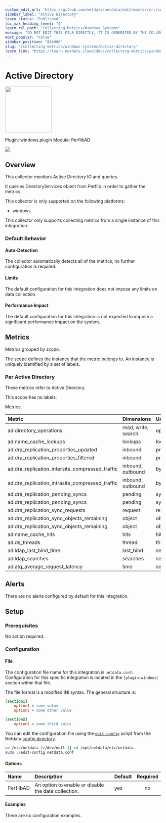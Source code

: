 ```yaml
---
custom_edit_url: "https://github.com/netdata/netdata/edit/master/src/collectors/windows.plugin/metadata.yaml"
sidebar_label: "Active Directory"
learn_status: "Published"
toc_max_heading_level: "4"
learn_rel_path: "Collecting Metrics/Windows Systems"
message: "DO NOT EDIT THIS FILE DIRECTLY, IT IS GENERATED BY THE COLLECTOR'S metadata.yaml FILE"
most_popular: "False"
sidebar_position: "884000"
slug: "/collecting-metrics/windows-systems/active-directory"
learn_link: "https://learn.netdata.cloud/docs/collecting-metrics/windows-systems/active-directory"
---
```



# Active Directory


<img src="https://netdata.cloud/img/windows.svg" width="150"/>


Plugin: windows.plugin
Module: PerflibAD

<img src="https://img.shields.io/badge/maintained%20by-Netdata-%2300ab44" />

## Overview

This collector monitors Active Directory IO and queries.


It queries DirectoryServices object from Perflib in order to gather the metrics.


This collector is only supported on the following platforms:

- windows

This collector only supports collecting metrics from a single instance of this integration.


### Default Behavior

#### Auto-Detection

The collector automatically detects all of the metrics, no further configuration is required.


#### Limits

The default configuration for this integration does not impose any limits on data collection.

#### Performance Impact

The default configuration for this integration is not expected to impose a significant performance impact on the system.


## Metrics

Metrics grouped by *scope*.

The scope defines the instance that the metric belongs to. An instance is uniquely identified by a set of labels.



### Per Active Directory

These metrics refer to Active Directory.

This scope has no labels.

Metrics:

| Metric | Dimensions | Unit |
|:------|:----------|:----|
| ad.directory_operations | read, write, search | operations/s |
| ad.name_cache_lookups | lookups | lookups/s |
| ad.dra_replication_properties_updated | inbound | properties/s |
| ad.dra_replication_properties_filtered | inbound | properties/s |
| ad.dra_replication_intersite_compressed_traffic | inbound, outbound | bytes/s |
| ad.dra_replication_intrasite_compressed_traffic | inbound, outbound | bytes/s |
| ad.dra_replication_pending_syncs | pending | syncs |
| ad.dra_replication_pending_syncs | pending | syncs |
| ad.dra_replication_sync_requests | request | requests/s |
| ad.dra_replication_sync_objects_remaining | object | objects |
| ad.dra_replication_sync_objects_remaining | object | objects |
| ad.name_cache_hits | hits | hits/s |
| ad.ds_threads | thread | threads |
| ad.ldap_last_bind_time | last_bind | seconds |
| ad.ldap_searches | searches | searches/s |
| ad.atq_average_request_latency | time | seconds |



## Alerts

There are no alerts configured by default for this integration.


## Setup

### Prerequisites

No action required.

### Configuration

#### File

The configuration file name for this integration is `netdata.conf`.
Configuration for this specific integration is located in the `[plugin:windows]` section within that file.

The file format is a modified INI syntax. The general structure is:

```ini
[section1]
    option1 = some value
    option2 = some other value

[section2]
    option3 = some third value
```
You can edit the configuration file using the [`edit-config`](/docs/netdata-agent/configuration#edit-a-configuration-file-using-edit-config) script from the
Netdata [config directory](/docs/netdata-agent/configuration#the-netdata-config-directory).

```bash
cd /etc/netdata 2>/dev/null || cd /opt/netdata/etc/netdata
sudo ./edit-config netdata.conf
```
#### Options



| Name | Description | Default | Required |
|:----|:-----------|:-------|:--------:|
| PerflibAD | An option to enable or disable the data collection. | yes | no |

#### Examples
There are no configuration examples.


